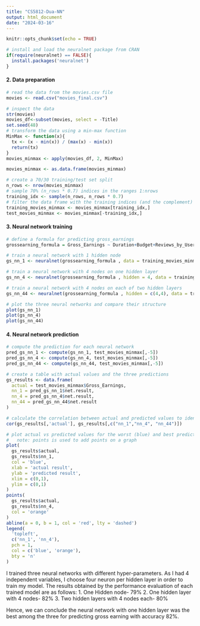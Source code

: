 ---
title: "CS5812-Dua-NN"
output: html_document
date: "2024-03-16"
---

```{r setup, include=FALSE}
knitr::opts_chunk$set(echo = TRUE)
```

```{r}
# install and load the neuralnet package from CRAN
if(require(neuralnet) == FALSE){
  install.packages('neuralnet')
}
```

#### 2. Data preparation
```{r}

# read the data from the movies.csv file
movies <- read.csv("movies_final.csv")

# inspect the data
str(movies)
movies_df<-subset(movies, select = -Title)
set.seed(48)
# transform the data using a min-max function
MinMax <- function(x){
  tx <- (x - min(x)) / (max(x) - min(x))
  return(tx)
}
movies_minmax <- apply(movies_df, 2, MinMax)

movies_minmax <- as.data.frame(movies_minmax)

# create a 70/30 training/test set split
n_rows <- nrow(movies_minmax)
# sample 70% (n_rows * 0.7) indices in the ranges 1:nrows
training_idx <- sample(n_rows, n_rows * 0.7)
# filter the data frame with the training indices (and the complement)
training_movies_minmax <- movies_minmax[training_idx,]
test_movies_minmax <- movies_minmax[-training_idx,]
```

#### 3. Neural network training{#Neural_network_training}
```{r}
# define a formula for predicting gross_earnings
grossearning_formula = Gross_Earnings ~ Duration+Budget+Reviews_by_Users+IMDB_Score

# train a neural network with 1 hidden node
gs_nn_1 <- neuralnet(grossearning_formula , data = training_movies_minmax)

# train a neural network with 4 nodes on one hidden layer
gs_nn_4 <- neuralnet(grossearning_formula , hidden = 4, data = training_movies_minmax)

# train a neural network with 4 nodes on each of two hidden layers
gs_nn_44 <- neuralnet(grossearning_formula , hidden = c(4,4), data = training_movies_minmax)

# plot the three neural networks and compare their structure
plot(gs_nn_1)
plot(gs_nn_4)
plot(gs_nn_44)
```

#### 4. Neural network prediction{#Neural_network_prediction}
```{r}
# compute the prediction for each neural network
pred_gs_nn_1 <- compute(gs_nn_1, test_movies_minmax[,-5])
pred_gs_nn_4 <- compute(gs_nn_4, test_movies_minmax[,-5])
pred_gs_nn_44 <- compute(gs_nn_44, test_movies_minmax[,-5])

# create a table with actual values and the three predictions
gs_results <- data.frame(
  actual = test_movies_minmax$Gross_Earnings,
  nn_1 = pred_gs_nn_1$net.result,
  nn_4 = pred_gs_nn_4$net.result,
  nn_44 = pred_gs_nn_44$net.result
)

# calculate the correlation between actual and predicted values to identify the best predictor
cor(gs_results[,'actual'], gs_results[,c("nn_1","nn_4", "nn_44")])

# plot actual vs predicted values for the worst (blue) and best predictor (orange)
#   note: points is used to add points on a graph
plot(
  gs_results$actual,
  gs_results$nn_1,
  col = 'blue',
  xlab = 'actual result',
  ylab = 'predicted result',
  xlim = c(0,1),
  ylim = c(0,1)
)
points(
  gs_results$actual,
  gs_results$nn_4,
  col = 'orange'
)
abline(a = 0, b = 1, col = 'red', lty = 'dashed')
legend(
  'topleft',
  c('nn_1', 'nn_4'),
  pch = 1,
  col = c('blue', 'orange'),
  bty = 'n'
)
```

I trained three neural networks with different hyper-parameters. As I had 4 independent variables, I choose four neuron per hidden layer in order to train my model. The results obtained by the performance evaluation of each trained model are as follows:
1. One Hidden node- 79%
2. One hidden layer with 4 nodes- 82%
3. Two hidden layers with 4 nodes each- 80%

Hence, we can conclude the neural network with one hidden layer was the best among the three for predicting gross earning with accuracy 82%. 

